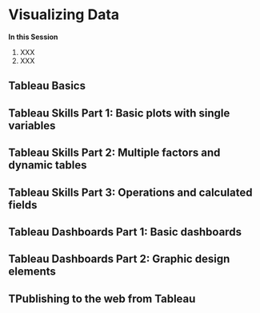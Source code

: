 # Visualizing Data

**In this Session**

1. XXX
2. XXX

## Tableau Basics

## Tableau Skills Part 1: Basic plots with single variables

## Tableau Skills Part 2: Multiple factors and dynamic tables

## Tableau Skills Part 3: Operations and calculated fields

## Tableau Dashboards Part 1: Basic dashboards

## Tableau Dashboards Part 2: Graphic design elements

## TPublishing to the web from Tableau